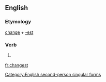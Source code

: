 ==English==

===Etymology===
[[change]] + [[-est]]

===Verb===
{{infl|en|verb form}}

# {{archaic}} {{form of|Second-person singular simple present form|change}}

[[Category:English second-person singular forms]]

[[fr:changest]]